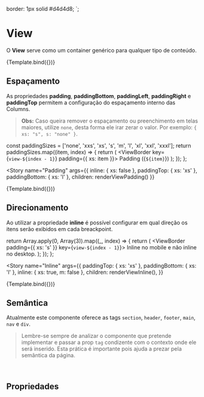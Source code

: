 
<Meta title="Design System/Atoms/View" component={View} />


  border: 1px solid #d4d4d8;
`;

# View

O **View** serve como um container genérico para qualquer tipo de conteúdo.

<Canvas>
  <Story name="Default" args={{ inline: { xs: true }, tag: 'div', children: 'Exemplo de componente View' }}>
    {Template.bind({})}
  </Story>
</Canvas>

## Espaçamento

As propriedades **padding**, **paddingBottom**, **paddingLeft**, **paddingRight** e **paddingTop** permitem a configuração do espaçamento interno das Columns.

> **Obs:** Caso queira remover o espaçamento ou preenchimento em telas maiores, utilize `none`, desta forma ele irar zerar o valor. Por exemplo: `{ xs: "s", s: "none" }`.

  const paddingSizes = ['none', 'xxs', 'xs', 's', 'm', 'l', 'xl', 'xxl', 'xxxl'];
  return paddingSizes.map((item, index) => {
    return (
      <ViewBorder key={`view-${index - 1}`} padding={{ xs: item }}>
        <Text as="b">Padding ({`${item}`})</Text>
      </ViewBorder>
    );
  });
};

<Story
  name="Padding"
  args={{ inline: { xs: false }, paddingTop: { xs: 'xs' }, paddingBottom: { xs: 'l' }, children: renderViewPadding() }}
>
  {Template.bind({})}
</Story>

## Direcionamento

Ao utilizar a propriedade **inline** é possível configurar em qual direção os itens serão exibidos em cada breackpoint.

  return Array.apply(0, Array(3)).map((_, index) => {
    return (
      <ViewBorder padding={{ xs: 's' }} key={`view-${index - 1}`}>
        <Text as="b">Inline no mobile e não inline no desktop.</Text>
      </ViewBorder>
    );
  });
};

<Story
  name="Inline"
  args={{
    paddingTop: { xs: 'xs' },
    paddingBottom: { xs: 'l' },
    inline: { xs: true, m: false },
    children: renderViewInline(),
  }}
>
  {Template.bind({})}
</Story>

## Semântica

Atualmente este componente oferece as tags `section`, `header`, `footer`, `main`, `nav` e `div`.

> Lembre-se sempre de analizar o componente que pretende implementar e passar a prop `tag` condizente com o contexto onde ele será inserido. Esta prática é importante pois ajuda a prezar pela semântica da página.

<br />

## Propriedades

<ArgsTable story="Default" />
